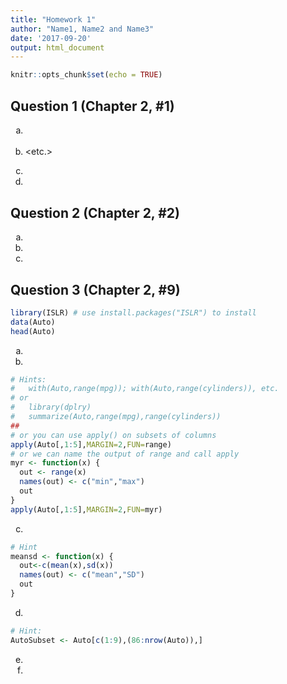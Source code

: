 ```yaml
---
title: "Homework 1"
author: "Name1, Name2 and Name3"
date: '2017-09-20'
output: html_document
---
```


```r
knitr::opts_chunk$set(echo = TRUE)
```

## Question 1 (Chapter 2, #1)

(a) <your answer here>

(b) <etc.>

(c)

(d)


## Question 2 (Chapter 2, #2)

(a)

(b)

(c)

## Question 3 (Chapter 2, #9)

```r
library(ISLR) # use install.packages("ISLR") to install
data(Auto)
head(Auto)
```

(a)

(b)

```r
# Hints:
#   with(Auto,range(mpg)); with(Auto,range(cylinders)), etc.
# or 
#   library(dplry)
#   summarize(Auto,range(mpg),range(cylinders))
##
# or you can use apply() on subsets of columns
apply(Auto[,1:5],MARGIN=2,FUN=range)
# or we can name the output of range and call apply
myr <- function(x) {
  out <- range(x)
  names(out) <- c("min","max")
  out
}
apply(Auto[,1:5],MARGIN=2,FUN=myr)
```


(c)

```r
# Hint
meansd <- function(x) {
  out<-c(mean(x),sd(x))
  names(out) <- c("mean","SD")
  out
}
```


(d)

```r
# Hint:
AutoSubset <- Auto[c(1:9),(86:nrow(Auto)),]
```

(e)

(f)
